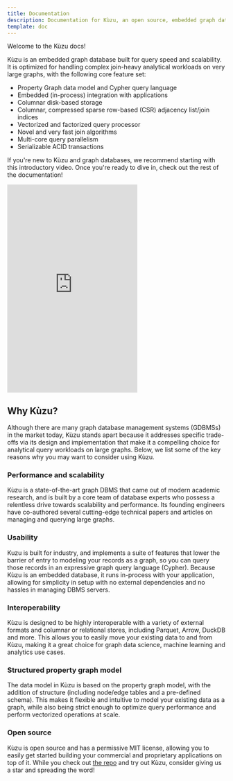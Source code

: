 ```yaml
---
title: Documentation
description: Documentation for Kùzu, an open source, embedded graph database that supports
template: doc
---
```


Welcome to the Kùzu docs!

Kùzu is an embedded graph database built for query speed and scalability. It is optimized for
handling complex join-heavy analytical workloads on very large graphs, with the following core
feature set:

- Property Graph data model and Cypher query language
- Embedded (in-process) integration with applications
- Columnar disk-based storage
- Columnar, compressed sparse row-based (CSR) adjacency list/join indices
- Vectorized and factorized query processor
- Novel and very fast join algorithms
- Multi-core query parallelism
- Serializable ACID transactions

If you're new to Kùzu and graph databases, we recommend starting with this
introductory video. Once you're ready to dive in, check out the rest of the documentation!

<div class="video-container">
  <iframe
    height="480"
    src="https://www.youtube.com/embed/BksVyv5864k?si=DOBmVy_1-Ng2c5Lq"
    title="YouTube video player" frameborder="0"
    allowfullscreen
    >
  </iframe>
</div>

## Why Kùzu?

Although there are many graph database management systems (GDBMSs) in the market today,
Kùzu stands apart because it addresses specific trade-offs via its design and implementation that
make it a compelling choice for analytical query workloads on large graphs.
Below, we list some of the key reasons why you may want to consider using Kùzu.

### Performance and scalability

Kùzu is a state-of-the-art graph DBMS that came out of modern academic research, and is built by a
core team of database experts who possess a relentless drive towards scalability and performance.
Its founding engineers have co-authored several cutting-edge technical papers and articles on managing
and querying large graphs.

### Usability

Kuzu is built for industry, and implements a suite of features that lower the barrier of entry
to modeling your records as a graph, so you can query those records in an expressive graph query
language (Cypher). Because Kùzu is an embedded database, it runs in-process with your application,
allowing for simplicity in setup with no external dependencies and no hassles in managing DBMS servers.

### Interoperability

Kùzu is designed to be highly interoperable with a variety of external formats and columnar or relational stores,
including Parquet, Arrow, DuckDB and more. This allows you to easily move your existing data to and from Kùzu,
making it a great choice for graph data science, machine learning and analytics use cases.

### Structured property graph model

The data model in Kùzu is based on the property graph model, with the addition of structure (including
node/edge tables and a pre-defined schema). This makes it flexible and intuitive to model your existing
data as a graph, while also being strict enough to optimize query performance and perform vectorized
operations at scale.

### Open source

Kùzu is open source and has a permissive MIT license, allowing you to easily get started building
your commercial and proprietary applications on top of it. While you check out
[the repo](https://github.com/kuzudb/kuzu) and try out Kùzu, consider giving us a star and spreading the word!
